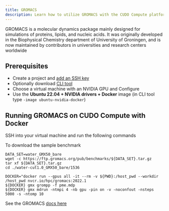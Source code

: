 ```yaml
---
title: GROMACS
description: Learn how to utilize GROMACS with the CUDO Compute platform.
---
```


GROMACS is a molecular dynamics package mainly designed for simulations of proteins, lipids, and nucleic acids. It was
originally developed in the Biophysical Chemistry department of University of Groningen, and is now maintained by
contributors in universities and research centers worldwide

## Prerequisites

- Create a project and [add an SSH key](/tutorials/how-to-generate-ssh-keys)
- Optionally download [CLI tool](/cli-tool)
- Choose a virtual machine with an NVIDIA GPU and Configure
- Use the **Ubuntu 22.04 + NVIDIA drivers + Docker** image (in CLI tool type `-image ubuntu-nvidia-docker`)

## Running GROMACS on CUDO Compute with Docker

SSH into your virtual machine and run the following commands

To download the sample benchmark

```shell
DATA_SET=water_GMX50_bare
wget -c https://ftp.gromacs.org/pub/benchmarks/${DATA_SET}.tar.gz
tar xf ${DATA_SET}.tar.gz
cd ./water-cut1.0_GMX50_bare/1536
```

```shell
DOCKER="docker run --gpus all -it --rm -v ${PWD}:/host_pwd --workdir /host_pwd nvcr.io/hpc/gromacs:2022.1
${DOCKER} gmx grompp -f pme.mdp
${DOCKER} gmx mdrun -ntmpi 4 -nb gpu -pin on -v -noconfout -nsteps 5000 -s -ntomp 10
```

See the GROMACS [docs here](https://manual.gromacs.org/documentation/)

